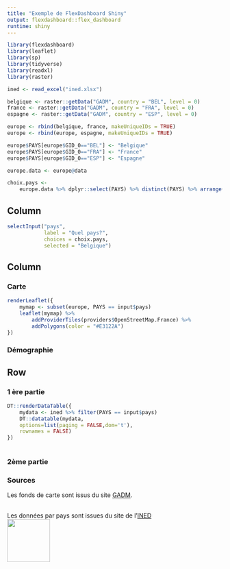 ---
title: "Exemple de FlexDashboard Shiny"
output: flexdashboard::flex_dashboard
runtime: shiny
---

```{r global, include=FALSE}

library(flexdashboard)
library(leaflet)
library(sp)
library(tidyverse)
library(readxl)
library(raster)

ined <- read_excel("ined.xlsx")

belgique <- raster::getData("GADM", country = "BEL", level = 0)
france <- raster::getData("GADM", country = "FRA", level = 0)
espagne <- raster::getData("GADM", country = "ESP", level = 0)

europe <- rbind(belgique, france, makeUniqueIDs = TRUE) 
europe <- rbind(europe, espagne, makeUniqueIDs = TRUE)

europe$PAYS[europe$GID_0=="BEL"] <- "Belgique"
europe$PAYS[europe$GID_0=="FRA"] <- "France"
europe$PAYS[europe$GID_0=="ESP"] <- "Espagne"

europe.data <- europe@data

choix.pays <-
    europe.data %>% dplyr::select(PAYS) %>% distinct(PAYS) %>% arrange(PAYS) %>% t() %>% as.character()

```

Column {.sidebar}
-----------------------------------------------------------------------


```{r}

selectInput("pays",
            label = "Quel pays?",
            choices = choix.pays,
            selected = "Belgique")

```

Column {.tabset}
-----------------------------------------------------------------------

### Carte

```{r}

renderLeaflet({
    mymap <- subset(europe, PAYS == input$pays)
    leaflet(mymap) %>%
        addProviderTiles(providers$OpenStreetMap.France) %>%
        addPolygons(color = "#E3122A")
})

```



### Démographie



Row
-----------------------------------------------------------------------

### 1 ère partie
```{r}

DT::renderDataTable({
    mydata <- ined %>% filter(PAYS == input$pays)
    DT::datatable(mydata,
    options=list(paging = FALSE,dom='t'),
    rownames = FALSE)
})
    
```

### 2ème partie



### Sources

Les fonds de carte sont issus du site [GADM](https://gadm.org/).

</br>
Les données par pays sont issues du site de l'[INED](https://www.ined.fr/en/everything_about_population/data/all-countries)
</br>
![](https://www.ined.fr/img/logo.svg){width=100px}